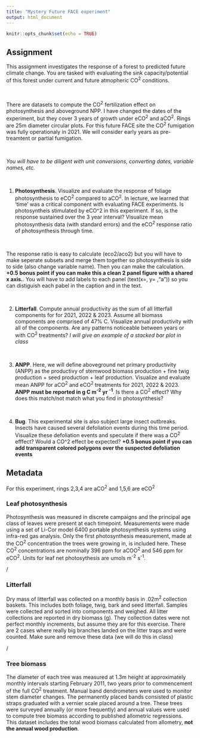 ```yaml
---
title: "Mystery Future FACE experiment"
output: html_document
---
```


```r
knitr::opts_chunk$set(echo = TRUE)
```

## Assignment

This assignment investigates the response of a forest to predicted future climate change. You are tasked with evaluating the sink capacity/potential of this forest under current and future atmopheric CO^2^ conditions.

\

There are datasets to compute the CO^2^ fertilization effect on photosynthesis and aboveground NPP. I have changed the dates of the experiment, but they cover 3 years of growth under eCO^2^ and aCO^2^. Rings are 25m diameter circular plots. For this future FACE site the CO^2^ fumigation was fully operationaly in 2021. We will consider early years as pre-treamtent or partial fumigation. 

\

*You will have to be diligent with unit conversions, converting dates, variable names, etc.*

\

1) **Photosynthesis**. Visualize and evaluate the response of foliage photosynthesis to eCO^2^ compared to aCO^2^.  In lecture, we learned that 'time' was a critical component with evaluating FACE experiments. Is photosyntheis stimulated by eCO^2 in this experiment. If so, is the response sustained over the 3 year interval? Visualize mean photosynthesis data (with standard errors) and the eCO^2^ response ratio of photosynthesis through time.

\

The response ratio is easy to calculate (eco2/aco2) but you will have to make seperate subsets and merge them together so photosynthesis is side to side (also change variable name). Then you can make the calculation.  **+0.5 bonus point if you can make this a clean 2 panel figure with a shared x axis.**. You will have to add labels to each panel (text(x=, y= ,"a")) so you can distiguish each pabel in the caption and in the text.

\

2) **Litterfall**. Compute annual productivity as the sum of all litterfall components for for 2021, 2022 & 2023.  Assume all biomass components are comprised of 47% C. Visualize annual productivity with all of the components. Are any patterns noticeable between years or with CO^2^ treatments? *I will give an example of a stacked bar plot in class*

\

3) **ANPP**. Here, we will define aboveground net primary productivity (ANPP) as the productivy of stemwood biomass production + fine twig production + seed production + leaf production. Visualize and evaluate mean ANPP for aCO^2^ and eCO^2^ treatments for 2021, 2022 & 2023. **ANPP must be reported in g C m^-2^ yr ^-1^**. Is there a CO^2^ effect? Why does this match/not match what you find in photosynthesis?

\

4) **Bug**. This experimental site is also subject large insect outbreaks. Insects have caused several defoliation events during this time period. Visualize these defoliation events and speculate if there was a CO^2^ efffect? Would a CO^2 effect be expected? **+0.5 bonus point if you can add transparent colored polygons over the suspected defoliation events**

## Metadata

For this experiment, rings 2,3,4 are aCO^2^ and 1,5,6 are eCO^2^

### Leaf photosynthesis
Photosynthesis was measured in discrete campaigns and the principal age class of leaves  were present at each timepoint. Measurements were made using a set of Li-Cor model 6400 portable photosynthesis systems using  infra-red gas analysis. Only the first photosynthesis measurement, made at the CO^2^ concentration the trees were growing in, is included here. These CO^2^ concentrations are nominally 396 ppm for aCOO^2^ and 546 ppm for eCO^2^. Units for leaf net photosythesis are umols m^-2^ s^-1^.

/

### Litterfall
Dry mass of litterfall was collected on a monthly basis in .02m^2^ collection baskets. This includes both foliage, twig, bark and seed litterfall. Samples were collected and sorted into components and weighed. All litter collections are reported in dry biomass (g). They collection dates were not perfect monthly increments, but assume they are for this exercise. There are 2 cases where really big branches landed on the litter traps and were counted.  Make sure and remove these data (we will do this in class)

/

### Tree biomass
The diameter of each tree was measured at 1.3m height at approximately monthly intervals starting February 2011, two years prior to commencement of the full CO^2^ treatment. Manual band dendrometers were used to monitor stem diameter changes. The permanently placed bands consisted of plastic straps graduated with a vernier scale placed around a tree. These trees were surveyed annually (or more frequently) and annual values were used to compute tree biomass according to published allometric regressions. This dataset includes the total wood biomass calculated from allometry, **not the annual wood production**.
